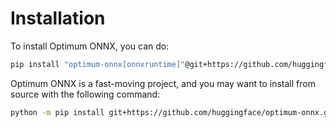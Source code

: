 <!--Copyright 2025 The HuggingFace Team. All rights reserved.

Licensed under the Apache License, Version 2.0 (the "License"); you may not use this file except in compliance with
the License. You may obtain a copy of the License at

http://www.apache.org/licenses/LICENSE-2.0

Unless required by applicable law or agreed to in writing, software distributed under the License is distributed on
an "AS IS" BASIS, WITHOUT WARRANTIES OR CONDITIONS OF ANY KIND, either express or implied. See the License for the
specific language governing permissions and limitations under the License.
-->

# Installation


To install Optimum ONNX, you can do:

```bash
pip install "optimum-onnx[onnxruntime]"@git+https://github.com/huggingface/optimum-onnx.git
```

Optimum ONNX is a fast-moving project, and you may want to install from source with the following command:


```bash
python -m pip install git+https://github.com/huggingface/optimum-onnx.git
```
